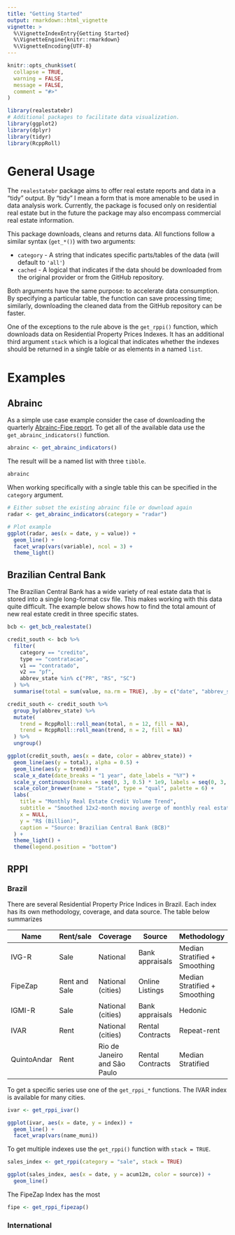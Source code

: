 ```yaml
---
title: "Getting Started"
output: rmarkdown::html_vignette
vignette: >
  %\VignetteIndexEntry{Getting Started}
  %\VignetteEngine{knitr::rmarkdown}
  %\VignetteEncoding{UTF-8}
---
```


```r
knitr::opts_chunk$set(
  collapse = TRUE,
  warning = FALSE,
  message = FALSE,
  comment = "#>"
)
```

```r
library(realestatebr)
# Additional packages to facilitate data visualization.
library(ggplot2)
library(dplyr)
library(tidyr)
library(RcppRoll)
```

# General Usage

The `realestatebr` package aims to offer real estate reports and data in a "tidy" output. By "tidy" I mean a form that is more amenable to be used in data analysis work. Currently, the package is focused only on residential real estate but in the future the package may also encompass commercial real estate information.

This package downloads, cleans and returns data. All functions follow a similar syntax (`get_*()`) with two arguments:

-   `category` - A string that indicates specific parts/tables of the data (will default to `'all'`)
-   `cached` - A logical that indicates if the data should be downloaded from the original provider or from the GitHub repository.

Both arguments have the same purpose: to accelerate data consumption. By specifying a particular table, the function can save processing time; similarly, downloading the cleaned data from the GitHub repository can be faster.

One of the exceptions to the rule above is the `get_rppi()` function, which downloads data on Residential Property Prices Indexes. It has an additional third argument `stack` which is a logical that indicates whether the indexes should be returned in a single table or as elements in a named `list`.

# Examples

## Abrainc

As a simple use case example consider the case of downloading the quarterly [Abrainc-Fipe report](https://www.abrainc.org.br/lab). To get all of the available data use the `get_abrainc_indicators()` function.

```r
abrainc <- get_abrainc_indicators()
```

The result will be a named list with three `tibble`.

```r
abrainc
```

When working specifically with a single table this can be specified in the `category` argument.

```r
# Either subset the existing abrainc file or download again
radar <- get_abrainc_indicators(category = "radar")

# Plot example
ggplot(radar, aes(x = date, y = value)) +
  geom_line() +
  facet_wrap(vars(variable), ncol = 3) +
  theme_light()
```

## Brazilian Central Bank

The Brazilian Central Bank has a wide variety of real estate data that is stored into a single long-format csv file. This makes working with this data quite difficult. The example below shows how to find the total amount of new real estate credit in three specific states.

```r
bcb <- get_bcb_realestate()

credit_south <- bcb %>%
  filter(
    category == "credito",
    type == "contratacao",
    v1 == "contratado",
    v2 == "pf",
    abbrev_state %in% c("PR", "RS", "SC")
  ) %>%
  summarise(total = sum(value, na.rm = TRUE), .by = c("date", "abbrev_state"))

credit_south <- credit_south %>%
  group_by(abbrev_state) %>%
  mutate(
    trend = RcppRoll::roll_mean(total, n = 12, fill = NA),
    trend = RcppRoll::roll_mean(trend, n = 2, fill = NA)
  ) %>%
  ungroup()

ggplot(credit_south, aes(x = date, color = abbrev_state)) + 
  geom_line(aes(y = total), alpha = 0.5) +
  geom_line(aes(y = trend)) +
  scale_x_date(date_breaks = "1 year", date_labels = "%Y") +
  scale_y_continuous(breaks = seq(0, 3, 0.5) * 1e9, labels = seq(0, 3, 0.5)) +
  scale_color_brewer(name = "State", type = "qual", palette = 6) +
  labs(
    title = "Monthly Real Estate Credit Volume Trend",
    subtitle = "Smoothed 12x2-month moving averge of monthly real estate credit operations.",
    x = NULL,
    y = "R$ (Billion)",
    caption = "Source: Brazilian Central Bank (BCB)"
  ) +
  theme_light() +
  theme(legend.position = "bottom")
```

## RPPI

### Brazil

There are several Residential Property Price Indices in Brazil. Each index has its own methodology, coverage, and data source. The table below summarizes

| Name        | Rent/sale     | Coverage                     | Source           | Methodology                   |
|-------------|---------------|------------------------------|------------------|-------------------------------|
| IVG-R       | Sale          | National                     | Bank appraisals  | Median Stratified + Smoothing |
| FipeZap     | Rent and Sale | National (cities)            | Online Listings  | Median Stratified + Smoothing |
| IGMI-R      | Sale          | National (cities)            | Bank appraisals  | Hedonic                       |
| IVAR        | Rent          | National (cities)            | Rental Contracts | Repeat-rent                   |
| QuintoAndar | Rent          | Rio de Janeiro and São Paulo | Rental Contracts | Median Stratified             |

To get a specific series use one of the `get_rppi_*` functions. The IVAR index is available for many cities.

```r
ivar <- get_rppi_ivar()

ggplot(ivar, aes(x = date, y = index)) +
  geom_line() +
  facet_wrap(vars(name_muni))
```

To get multiple indexes use the `get_rppi()` function with `stack = TRUE`.

```r
sales_index <- get_rppi(category = "sale", stack = TRUE)

ggplot(sales_index, aes(x = date, y = acum12m, color = source)) +
  geom_line()
```

The FipeZap Index has the most 

```r
fipe <- get_rppi_fipezap()
```

### International

```r

```


